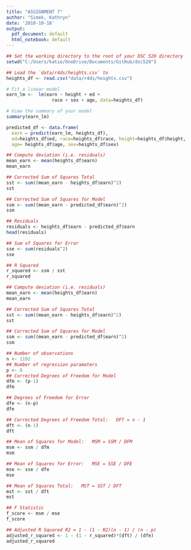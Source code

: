 ---
title: "ASSIGNMENT 7"
author: "Simek, Kathryn"
date: '2010-10-18'
output:
  pdf_document: default
  html_notebook: default
---

```{r}
## Set the working directory to the root of your DSC 520 directory
setwd("C:/Users/katie/OneDrive/Documents/GitHub/dsc520")

## Load the `data/r4ds/heights.csv` to
heights_df <- read.csv("data/r4ds/heights.csv")

# Fit a linear model
earn_lm <-  lm(earn ~ height + ed + 
                 race + sex + age, data=heights_df)

# View the summary of your model
summary(earn_lm)
```
```{r}
predicted_df <- data.frame(
  earn = predict(earn_lm, heights_df),
  ed=heights_df$ed, race=heights_df$race, height=heights_df$height,
  age= heights_df$age, sex=heights_df$sex)
```

```{r}
## Compute deviation (i.e. residuals)
mean_earn <- mean(heights_df$earn)
mean_earn
```

```{r}
## Corrected Sum of Squares Total
sst <- sum((mean_earn - heights_df$earn)^2)
sst
```

```{r}
## Corrected Sum of Squares for Model
ssm <- sum((mean_earn - predicted_df$earn)^2)
ssm
```

```{r}
## Residuals
residuals <- heights_df$earn - predicted_df$earn
head(residuals)
```

```{r}
## Sum of Squares for Error
sse <- sum(residuals^2)
sse
```

```{r}
## R Squared
r_squared <- ssm / sst
r_squared
```

```{r}
## Compute deviation (i.e. residuals)
mean_earn <- mean(heights_df$earn)
mean_earn
```

```{r}

## Corrected Sum of Squares Total
sst <- sum((mean_earn - heights_df$earn)^2)
sst
```

```{r}
## Corrected Sum of Squares for Model
ssm <- sum((mean_earn - predicted_df$earn)^2)
ssm
```

```{r}
## Number of observations
n <- 1192
## Number of regression paramaters
p <- 8
## Corrected Degrees of Freedom for Model
dfm <- (p-1)
dfm
```

```{r}
## Degrees of Freedom for Error
dfe <- (n-p)
dfe
```

```{r}
## Corrected Degrees of Freedom Total:   DFT = n - 1
dft <- (n-1)
dft
```

```{r}

## Mean of Squares for Model:   MSM = SSM / DFM
msm <- ssm / dfm
msm
```

```{r}
## Mean of Squares for Error:   MSE = SSE / DFE
mse <- sse / dfe
mse
```

```{r}
## Mean of Squares Total:   MST = SST / DFT
mst <- sst / dft
mst
```

```{r}
## F Statistic
f_score <- msm / mse
f_score
```

```{r}
## Adjusted R Squared R2 = 1 - (1 - R2)(n - 1) / (n - p)
adjusted_r_squared <- 1 - (1 - r_squared)*(dft) / (dfe)
adjusted_r_squared
```